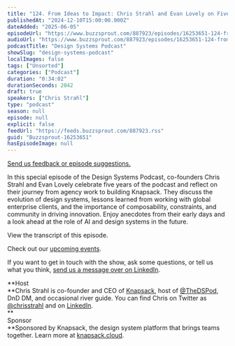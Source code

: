 ```yaml
---
title: "124. From Ideas to Impact: Chris Strahl and Evan Lovely on Five Years of Design Systems Innovation"
publishedAt: "2024-12-10T15:00:00.000Z"
dateAdded: "2025-06-05"
episodeUrl: "https://www.buzzsprout.com/887923/episodes/16253651-124-from-ideas-to-impact-chris-strahl-and-evan-lovely-on-five-years-of-design-systems-innovation.mp3"
audioUrl: "https://www.buzzsprout.com/887923/episodes/16253651-124-from-ideas-to-impact-chris-strahl-and-evan-lovely-on-five-years-of-design-systems-innovation.mp3"
podcastTitle: "Design Systems Podcast"
showSlug: "design-systems-podcast"
localImages: false
tags: ["Unsorted"]
categories: ["Podcast"]
duration: "0:34:02"
durationSeconds: 2042
draft: true
speakers: ["Chris Strahl"]
type: "podcast"
season: null
episode: null
explicit: false
feedUrl: "https://feeds.buzzsprout.com/887923.rss"
guid: "Buzzsprout-16253651"
hasEpisodeImage: null
---
```

[Send us feedback or episode suggestions.](https://www.buzzsprout.com/twilio/text_messages/887923/open_sms)

In this special episode of the Design Systems Podcast, co-founders Chris Strahl and Evan Lovely celebrate five years of the podcast and reflect on their journey from agency work to building Knapsack. They discuss the evolution of design systems, lessons learned from working with global enterprise clients, and the importance of composability, constraints, and community in driving innovation. Enjoy anecdotes from their early days and a look ahead at the role of AI and design systems in the future.  
  
View the transcript of this episode.

Check out our [upcoming events](https://www.knapsack.cloud/events).

If you want to get in touch with the show, ask some questions, or tell us what you think, [send us a message over on LinkedIn](https://www.linkedin.com/showcase/design-systems-podcast/?viewAsMember=true).  
  
**Host  
**Chris Strahl is co-founder and CEO of [Knapsack](https://www.knapsack.cloud/), host of [@TheDSPod](https://twitter.com/thedspod), DnD DM, and occasional river guide. You can find Chris on Twitter as [@chrisstrahl](https://twitter.com/chrisstrahl) and on [LinkedIn](https://www.linkedin.com/in/chrisstrahl/).  
**  
Sponsor  
**Sponsored by Knapsack, the design system platform that brings teams together. Learn more at [knapsack.cloud](https://www.knapsack.cloud/?utm_source=podcast).
